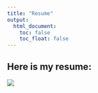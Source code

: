 ```yaml
---
title: "Resume"
output: 
  html_document:
    toc: false
    toc_float: false
---
```


## Here is my resume:
![](files/resume.jpg)